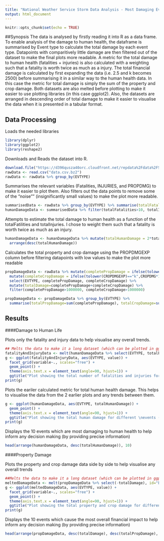 ```yaml
---
title: "National Weather Service Storm Data Analysis - Most Damaging Event Types"
output: html_document
---
```


```r
knitr::opts_chunk$set(echo = TRUE)
```

##Synopsis
The data is analysed by firstly reading it into R as a data frame. To enable analysis of the damage to human health, the dataframe is summarised by Event type to calculate the total damage by each event type. Datapoints with comparitively little damage are then filtered out of the dataset to make the final plots more readable. A metric for the total damage to human health (fatalities + injuries) is also calculated with a weighting such that a fatality is worth twice as much as a injury. The total financial damage is calculated by first expanding the data (i.e. 2.5 and k becomes 2500) before summarising it in a similar way to the human health data. In this case the metric for total damage is simply the sum of the property and crop damage. Both datasets are also melted before plotting to make it easier to use plotting libraries (in this case ggplot2). Also, the datasets are arranged in descending order of total damage to make it easier to visualise the data when it is presented in a tabular format.

## Data Processing
Loads the needed libraries
```r
library(dplyr)
library(ggplot2)
library(reshape2)
```

Downloads and Reads the dataset into R.
```r
download.file("https://d396qusza40orc.cloudfront.net/repdata%2Fdata%2FStormData.csv.bz2", "data.csv.bz2")
rawData <- read.csv("data.csv.bz2")
rawData <- rawData %>% group_by(EVTYPE) 
```

Summarises the relevant variables (Fatalities, INJURIES, and PROPDMG) to make it easier to plot them. Also filters out the data points to remove some of the "noise"" (insignificantly small values) to make the plot more readable.
```r
summarisedData <- rawData %>% group_by(EVTYPE) %>% summarise(totalFatalities = sum(FATALITIES), totalInjuries = sum(INJURIES))
humanDamageData <- summarisedData %>% filter(totalFatalities>10, totalInjuries>10)
```


Attempts to estimate the total damage to human health as a function of the totalFatilities and totalInjuries. I chose to weight them such that a fatality is worth twice as much as an injury.
```r
humanDamageData <- humanDamageData %>% mutate(totalHumanDamage = 2*totalFatalities + totalInjuries) %>% 
  arrange(desc(totalHumanDamage))
```

Calculates the total property and crop damage using the PROPDMGEXP column before filtering datapoints with low values to make the plot more readable
```r
propDamageData <- rawData %>% mutate(completePropDamage = ifelse(tolower(PROPDMGEXP)=="k",PROPDMG*1000,ifelse(tolower(PROPDMGEXP)=="m", PROPDMG*1000000, ifelse(tolower(PROPDMGEXP)=="b",PROPDMG*1000000000,PROPDMG)))) %>%
  mutate(completeCropDamage = ifelse(tolower(CROPDMGEXP)=="k",CROPDMG*1000,ifelse(tolower(CROPDMGEXP)=="m", CROPDMG*1000000, ifelse(tolower(CROPDMGEXP)=="b",CROPDMG*1000000000,CROPDMG)))) %>%
  select(EVTYPE, completePropDamage, completeCropDamage) %>%
  mutate(totalDamage=completePropDamage+completeCropDamage) %>%
  filter(completePropDamage>1000000, completeCropDamage>1000000) 

propDamageData <- propDamageData %>% group_by(EVTYPE) %>%
  summarise(totalPropDamage=sum(completePropDamage), totalCropDamage=sum(completeCropDamage), totalDamage=sum(totalDamage))
```

## Results

####Damage to Human Life

Plots only the fatality and injury data to help visualise any overall trends.
```r
## Melts the data to make it a long dataset (which can be plotted in ggplot2)
fatalityAndInjuryData <- melt(humanDamageData %>% select(EVTYPE, totalFatalities, totalInjuries), id="EVTYPE")
g <- ggplot(fatalityAndInjuryData, aes(EVTYPE, value)) +
  facet_grid(variable~., scales="free") +
  geom_point() +
  theme(axis.text.x = element_text(angle=90, hjust=1)) +
  ggtitle("Plot showing the total number of fatalities and injuries for different events")
print(g)
```

Plots the eariler calculated metric for total human health damage. This helps to visualise the data from the 2 earlier plots and any trends between them.
```r
g <- ggplot(humanDamageData, aes(EVTYPE, totalHumanDamage)) +
  geom_point() + 
  theme(axis.text.x = element_text(angle=90, hjust=1)) +
  ggtitle("Plot showing the total human damage for different \nevents (based on the earlier calculated metric)")
print(g)
```

Displays the 10 events which are most damaging to human health to help inform any decision making (by providing precise information)
```r
head(arrange(humanDamageData, desc(totalHumanDamage)), 10)
```

####Property Damage

Plots the property and crop damage data side by side to help visualise any overall trends
```r
##Melts the data to make it a long dataset (which can be plotted in ggplot2)
meltedDamageData <- melt(propDamageData %>% select(-totalDamage), id="EVTYPE")
g <- ggplot(meltedDamageData, aes(EVTYPE, value)) +
  facet_grid(variable~., scales="free") +
  geom_point() +
  theme(axis.text.x = element_text(angle=90, hjust=1)) +
  ggtitle("Plot showing the total property and crop damage for different events")
print(g)
```

Displays the 10 events which cause the most overall financial impact to help inform any decision making (by providing precise information)
```r
head(arrange(propDamageData, desc(totalDamage), desc(totalPropDamage), desc(totalCropDamage)),10)
```